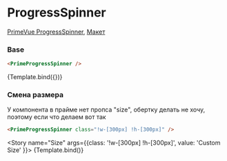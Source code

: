 

<Meta title="Prime/Misc/ProgressSpinner" />

# ProgressSpinner

[PrimeVue ProgressSpinner](https://primevue.org/progressspinner), [Макет](<https://www.figma.com/design/4TYeki0MDLhfPGJstbIicf/UI-kit-PrimeFace--DS-?node-id=1219-3086&m=dev>)

### Base

```html dark
<PrimeProgressSpinner />
```

<Story name="Primary">{Template.bind({})}</Story>

### Смена размера
У компонента в прайме нет пропса "size", обертку делать не хочу, поэтому если что делаем вот так
```html dark
<PrimeProgressSpinner class="!w-[300px] !h-[300px]" />
```
<Story name="Size" args={{class: '!w-[300px] !h-[300px]', value: 'Custom Size' }}>
  {Template.bind()}
</Story>
